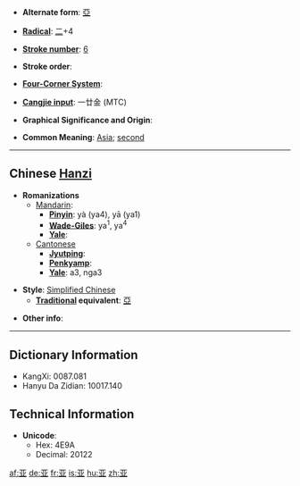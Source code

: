 * '''Alternate form''': [[亞]]

* '''[[Wiktionary:Chinese radical index| Radical]]''': [[Wiktionary:Chinese radical index 二|二]]+4

* '''[[Wiktionary:Chinese total strokes index|Stroke number]]''': [[Wiktionary:Chinese total strokes index 6|6]]

* '''Stroke order''': 

* '''[[Wiktionary:Chinese four corner index|Four-Corner System]]''': 

* '''[[Wiktionary:Chinese Cangjie index|Cangjie input]]''': 一廿金 (MTC)

* '''Graphical Significance and Origin''': 

* '''Common Meaning''': [[Asia]]; [[second]]

----

== Chinese [[Hanzi]] ==

* '''Romanizations'''
** [[Mandarin]]:
*** '''[[Pinyin]]''': yà (ya4), yā (ya1)
*** '''[[Wade-Giles]]''': ya<sup>1</sup>, ya<sup>4</sup>
*** '''[[Yale]]''': 
**[[Cantonese]]
***'''[[Jyutping]]''':
***'''[[Penkyamp]]''': 
***'''[[Yale]]''': a3, nga3

* '''Style''': [[Simplified Chinese]] 
** '''[[Traditional Chinese|Traditional]] equivalent''': [[亞]]

* '''Other info''': 

----

== Dictionary Information ==

* KangXi: 0087.081
* Hanyu Da Zidian: 10017.140

== Technical Information ==

* '''Unicode''':
** Hex: 4E9A
** Decimal: 20122

[[af:亚]]
[[de:亚]]
[[fr:亚]]
[[is:亚]]
[[hu:亚]]
[[zh:亚]]